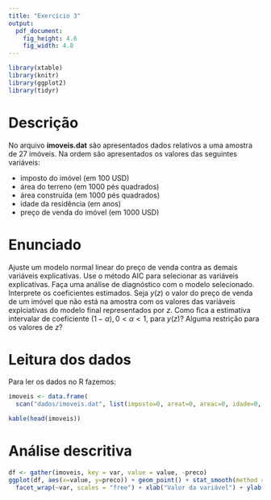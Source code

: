 ```yaml
---
title: "Exercício 3"
output:
  pdf_document:
    fig_height: 4.6
    fig_width: 4.8
---
```


```r
library(xtable)
library(knitr)
library(ggplot2)
library(tidyr)
```

# Descrição

No arquivo __imoveis.dat__ são apresentados dados relativos a uma amostra de 27 imóveis. Na ordem são apresentados os valores das seguintes variáveis:

* imposto do imóvel (em 100 USD)
* área do terreno (em 1000 pés quadrados)
* área construída (em 1000 pés quadrados)
* idade da residência (em anos)
* preço de venda do imóvel (em 1000 USD)

# Enunciado

Ajuste um modelo normal linear do preço de venda contra as demais variáveis explicativas. Use o método AIC para selecionar as variáveis explicativas. Faça uma análise de diagnóstico com o modelo selecionado. Interprete os coeficientes estimados. Seja $y(z)$ o valor do preço de venda de um imóvel que não está na amostra com os valores das variáveis explciativas do modelo final representados por $z$. Como fica a estimativa intervalar de coeficiente $(1 - \alpha), 0 < \alpha < 1$, para $y(z)$? Alguma restrição para os valores de $z$?

# Leitura dos dados

Para ler os dados no R fazemos:

```r
imoveis <- data.frame(
  scan("dados/imoveis.dat", list(imposto=0, areat=0, areac=0, idade=0, preco=0)))
```

```r
kable(head(imoveis))
```

# Análise descritiva

```r
df <- gather(imoveis, key = var, value = value, -preco)
ggplot(df, aes(x=value, y=preco)) + geom_point() + stat_smooth(method = "lm", se = F) + 
  facet_wrap(~var, scales = "free") + xlab("Valor da variável") + ylab("Preço")
```


